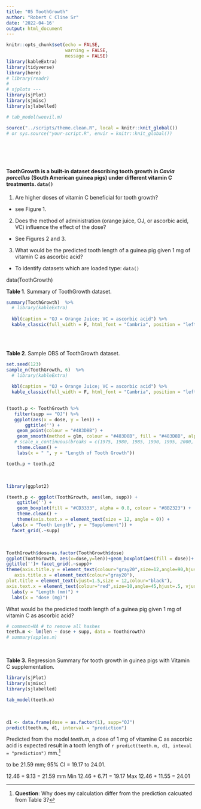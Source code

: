 ```yaml
---
title: "05 ToothGrowth"
author: "Robert C Cline Sr"
date: '2022-04-16'
output: html_document
---
```

```r
knitr::opts_chunk$set(echo = FALSE,
                      warning = FALSE,
                      message = FALSE) 
library(kableExtra)
library(tidyverse)
library(here)
# library(readr) 
#
# sjplots --- 
library(sjPlot)
library(sjmisc)
library(sjlabelled)  

# tab_model(weevil.m)
```


```r

source("../scripts/theme.clean.R", local = knitr::knit_global())
# or sys.source("your-script.R", envir = knitr::knit_global())
```

<br>  
<br> 


#### **ToothGrowth** is a built-in dataset describing tooth growth in *Cavia porcellus* (South American guinea pigs) under different vitamin C treatments.  `data()`  

1. Are higher doses of vitamin C beneficial for tooth growth?  
  - see Figure 1.  
2. Does the method of administration (orange juice, OJ, or ascorbic acid, VC) influence the effect of the dose?  
  - See Figures 2 and 3. 
3. What would be the predicted tooth length of a guinea pig given 1 mg of vitamin C as ascorbic acid?  

* To identify datasets which are loaded type:  `data()`  

data(ToothGrowth)

**Table 1**. Summary of ToothGrowth dataset.  
```r
summary(ToothGrowth)  %>% 
  # library(kableExtra)
 
  kbl(caption = "OJ = Orange Juice; VC = ascorbic acid") %>% 
  kable_classic(full_width = F, html_font = "Cambria", position = "left")  
  
```

<br> 

**Table 2**. Sample OBS of ToothGrowth dataset.  
```r

set.seed(123)
sample_n(ToothGrowth, 6)  %>% 
  # library(kableExtra)
 
  kbl(caption = "OJ = Orange Juice; VC = ascorbic acid") %>% 
  kable_classic(full_width = F, html_font = "Cambria", position = "left")  
  
``` 

```r
(tooth.p <- ToothGrowth %>% 
   filter(supp == "OJ") %>% 
   ggplot(aes(x = dose, y = len)) +
       ggtitle('') +
    geom_point(colour = "#483D8B") +
    geom_smooth(method = glm, colour = "#483D8B", fill = "#483D8B", alpha = 0.6) +
   # scale_x_continuous(breaks = c(1975, 1980, 1985, 1990, 1995, 2000, 2005)) +
    theme.clean() +
    labs(x = " ", y = "Length of Tooth Growth")) 
```



```r
tooth.p + tooth.p2
```

<br> 

```r
 

library(ggplot2)

(teeth.p <- ggplot(ToothGrowth, aes(len, supp)) + 
    ggtitle('') +
    geom_boxplot(fill = "#CD3333", alpha = 0.8, colour = "#8B2323") +
    theme.clean() +  
    theme(axis.text.x = element_text(size = 12, angle = 0)) +
  labs(x = "Tooth Length", y = "Supplement")) +
  facet_grid(.~supp)


``` 

<br> 

```r
ToothGrowth$dose=as.factor(ToothGrowth$dose)
ggplot(ToothGrowth, aes(x=dose,y=len))+geom_boxplot(aes(fill = dose))+
ggtitle('')+ facet_grid(.~supp)+
theme(axis.title.y = element_text(colour="gray20",size=12,angle=90,hjust=.5,vjust=1),
   axis.title.x = element_text(colour="gray20"),
plot.title = element_text(vjust=1.5,size = 12,colour="black"),
axis.text.x = element_text(colour="red",size=10,angle=45,hjust=.5, vjust=.5)) +
  labs(y = "Length (mm)") +
  labs(x = "dose (mg)")
```

What would be the predicted tooth length of a guinea pig given 1 mg of vitamin C as ascorbic acid?  
```r
# comment=NA # to remove all hashes
teeth.m <- lm(len ~ dose + supp, data = ToothGrowth)
# summary(apples.m) 


```

<br> 

**Table 3.** Regression Summary for tooth growth in guinea pigs with Vitamin C supplementation.
```r
library(sjPlot)
library(sjmisc)
library(sjlabelled)  

tab_model(teeth.m)
```

<br> 

```r
d1 <- data.frame(dose = as.factor(1), supp="OJ")
predict(teeth.m, d1, interval = "prediction")
```


Predicted from the model *teeth.m*, a dose of 1 mg of vitamine C as ascorbic acid is expected 
result in a tooth length of `r predict(teeth.m, d1, inteval = "prediction")` mm.^[**Question**:  Why does my calculation differ from the prediction calcuated from Table 3?]  

to be 21.59 mm; 95% CI = 19.17  to 24.01.

12.46 + 9.13 = 21.59 mm
Min 12.46 + 6.71 = 19.17
Max 12.46 + 11.55 = 24.01  


